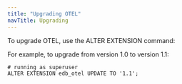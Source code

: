 ```yaml
---
title: "Upgrading OTEL"
navTitle: Upgrading
---
```


To upgrade OTEL, use the ALTER EXTENSION command: 

For example, to upgrade from version 1.0 to version 1.1:
```
# running as superuser
ALTER EXTENSION edb_otel UPDATE TO '1.1';
```
